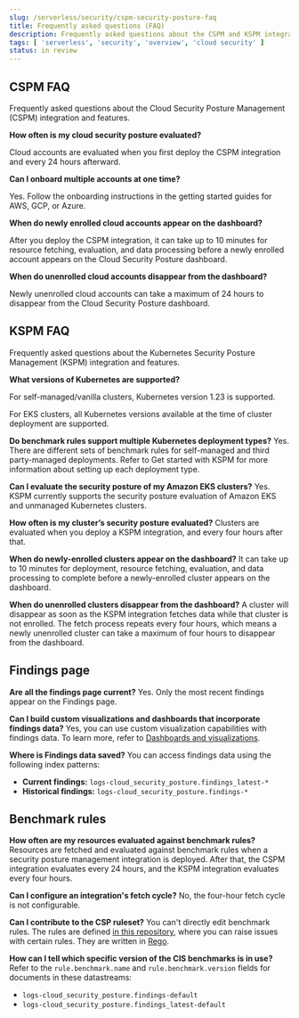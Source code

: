 ```yaml
---
slug: /serverless/security/cspm-security-posture-faq
title: Frequently asked questions (FAQ)
description: Frequently asked questions about the CSPM and KSPM integrations.
tags: [ 'serverless', 'security', 'overview', 'cloud security' ]
status: in review
---
```


<DocBadge template="technical preview" />
<div id="cspm-security-posture-faq"></div>

## CSPM FAQ
Frequently asked questions about the Cloud Security Posture Management (CSPM) integration and features.

**How often is my cloud security posture evaluated?**

Cloud accounts are evaluated when you first deploy the CSPM integration and every 24 hours afterward.

**Can I onboard multiple accounts at one time?**

Yes. Follow the onboarding instructions in the getting started guides for AWS, GCP, or Azure.

**When do newly enrolled cloud accounts appear on the dashboard?**

After you deploy the CSPM integration, it can take up to 10 minutes for resource fetching, evaluation, and data processing before a newly enrolled account appears on the Cloud Security Posture dashboard.

**When do unenrolled cloud accounts disappear from the dashboard?**

Newly unenrolled cloud accounts can take a maximum of 24 hours to disappear from the Cloud Security Posture dashboard.

## KSPM FAQ
Frequently asked questions about the Kubernetes Security Posture Management (KSPM) integration and features.

**What versions of Kubernetes are supported?**

For self-managed/vanilla clusters, Kubernetes version 1.23 is supported.

For EKS clusters, all Kubernetes versions available at the time of cluster deployment are supported.

**Do benchmark rules support multiple Kubernetes deployment types?**
Yes. There are different sets of benchmark rules for self-managed and third party-managed deployments. Refer to <DocLink slug="/serverless/security/get-started-with-kspm">Get started with KSPM</DocLink> for more information about setting up each deployment type.

**Can I evaluate the security posture of my Amazon EKS clusters?**
Yes. KSPM currently supports the security posture evaluation of Amazon EKS and unmanaged Kubernetes clusters.

**How often is my cluster’s security posture evaluated?**
Clusters are evaluated when you deploy a KSPM integration, and every four hours after that.

**When do newly-enrolled clusters appear on the dashboard?**
It can take up to 10 minutes for deployment, resource fetching, evaluation, and data processing to complete before a newly-enrolled cluster appears on the dashboard.

**When do unenrolled clusters disappear from the dashboard?**
A cluster will disappear as soon as the KSPM integration fetches data while that cluster is not enrolled. The fetch process repeats every four hours, which means a newly unenrolled cluster can take a maximum of four hours to disappear from the dashboard.

## Findings page

**Are all the findings page current?**
Yes. Only the most recent findings appear on the Findings page.

**Can I build custom visualizations and dashboards that incorporate findings data?**
Yes, you can use custom visualization capabilities with findings data. To learn more, refer to [Dashboards and visualizations](((kibana-ref))/dashboard.html).

**Where is Findings data saved?**
You can access findings data using the following index patterns:

* **Current findings:** `logs-cloud_security_posture.findings_latest-*`
* **Historical findings:** `logs-cloud_security_posture.findings-*`

## Benchmark rules

**How often are my resources evaluated against benchmark rules?**
Resources are fetched and evaluated against benchmark rules when a security posture management integration is deployed. After that, the CSPM integration evaluates every 24 hours, and the KSPM integration evaluates every four hours.

**Can I configure an integration's fetch cycle?**
No, the four-hour fetch cycle is not configurable.

**Can I contribute to the CSP ruleset?**
You can't directly edit benchmark rules. The rules are defined [in this repository](https://github.com/elastic/csp-security-policies), where you can raise issues with certain rules. They are written in [Rego](https://www.openpolicyagent.org/docs/latest/policy-language/).

**How can I tell which specific version of the CIS benchmarks is in use?**
Refer to the `rule.benchmark.name` and `rule.benchmark.version` fields for documents in these datastreams:

* `logs-cloud_security_posture.findings-default`
* `logs-cloud_security_posture.findings_latest-default`

